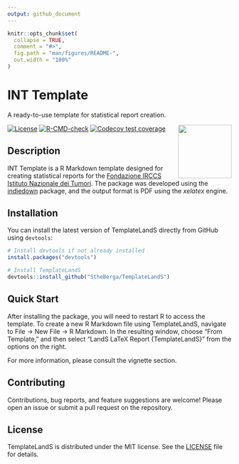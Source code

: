 ```yaml
---
output: github_document
---
```


<!-- README.md is generated from README.Rmd. Please edit that file -->

```r
knitr::opts_chunk$set(
  collapse = TRUE,
  comment = "#>",
  fig.path = "man/figures/README-",
  out.width = "100%"
)
```

# INT Template

A ready-to-use template for statistical report creation.

<img src="man/figures/logo.png" align="right" width="120"/>

[![License](https://img.shields.io/badge/license-MIT-blue.svg)](LICENSE) [![R-CMD-check](https://github.com/StheBerga/TemplateLandS/actions/workflows/R-CMD-check.yaml/badge.svg)](https://github.com/StheBerga/TemplateLandS/actions/workflows/R-CMD-check.yaml) [![Codecov test coverage](https://codecov.io/gh/StheBerga/TemplateLandS/graph/badge.svg)](https://app.codecov.io/gh/StheBerga/TemplateLandS)

## Description

INT Template is a R Markdown template designed for creating statistical reports for the [Fondazione IRCCS Istituto Nazionale dei Tumori](https://www.istitutotumori.mi.it). The package was developed using the [indiedown](https://doi.org/10.32614/CRAN.package.indiedown) package, and the output format is PDF using the *xelatex* engine.

## Installation

You can install the latest version of TemplateLandS directly from GitHub using `devtools`:

``` r
# Install devtools if not already installed
install.packages("devtools")

# Install TemplateLandS
devtools::install_github("StheBerga/TemplateLandS")
```

## Quick Start

After installing the package, you will need to restart R to access the template. To create a new R Markdown file using TemplateLandS, navigate to File -\> New File -\> R Markdown. In the resulting window, choose "From Template," and then select "LandS LaTeX Report {TemplateLandS}" from the options on the right.

For more information, please consult the vignette section.

## Contributing

Contributions, bug reports, and feature suggestions are welcome! Please open an issue or submit a pull request on the repository.

## License

TemplateLandS is distributed under the MIT license. See the [LICENSE](https://github.com/StheBerga/TemplateLandS/blob/2e6647104c4bea7e46f28684bd4faf8f96ac06a7/LICENSE) file for details.
